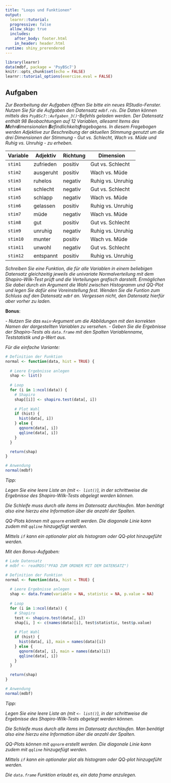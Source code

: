 ```yaml
---
title: "Loops und Funktionen"
output: 
  learnr::tutorial:
  progressive: false
  allow_skip: true
  includes:
    after_body: footer.html
    in_header: header.html
runtime: shiny_prerendered
---
```


```r
library(learnr)
data(mdbf, package = 'PsyBSc7')
knitr::opts_chunk$set(echo = FALSE)
learnr::tutorial_options(exercise.eval = FALSE)
```

## Aufgaben

*Zur Bearbeitung der Aufgaben öffnen Sie bitte ein neues RStudio-Fenster. Nutzen Sie für die Aufgaben den Datensatz `mdbf.rds`. Die Daten können mittels des `PsyBSc7::Aufgaben_3()`-Befehls geladen werden. Der Datensatz enthält 98 Beobachtungen auf 12 Variablen, allesamt Items des **M**ehr**d**imensionalen **B**efindlichkeits**f**ragebogens. In diesem Fragebogen werden Adjektive zur Beschreibung der aktuellen Stimmung genutzt um die drei Dimensionen der Stimmung - Gut vs. Schlecht, Wach vs. Müde und Ruhig vs. Unruhig - zu erheben.*



Variable | Adjektiv | Richtung | Dimension 
-------- | -------- | -------- | --------- 
`stim1` | zufrieden | positiv | Gut vs. Schlecht
`stim2` | ausgeruht | positiv | Wach vs. Müde
`stim3` | ruhelos | negativ | Ruhig vs. Unruhig
`stim4` | schlecht | negativ | Gut vs. Schlecht
`stim5` | schlapp | negativ | Wach vs. Müde
`stim6` | gelassen | positiv | Ruhig vs. Unruhig
`stim7` | müde | negativ | Wach vs. Müde
`stim8` | gut | positiv | Gut vs. Schlecht
`stim9` | unruhig | negativ | Ruhig vs. Unruhig
`stim10` | munter | positiv | Wach vs. Müde
`stim11` | unwohl | negativ | Gut vs. Schlecht
`stim12` | entspannt | positiv | Ruhig vs. Unruhig


*Schreiben Sie eine Funktion, die für alle Variablen in einem beliebigen Datensatz gleichzeitig jeweils die univariate Normalverteilung mit dem Shapiro-Wilk-Test prüft und die Verteilungen grafisch darstellt. Ermöglichen Sie dabei durch ein Argument die Wahl zwischen Histogramm und QQ-Plot und legen Sie dafür eine Voreinstellung fest. Wenden Sie die Funtion zum Schluss auf den Datensatz `mdbf` an. Vergessen nicht, den Datensatz hierfür aber vorher zu laden.*

**Bonus**:

*- Nutzen Sie das `main`-Argument um die Abbildungen mit den korrekten Namen der dargestellten Variablen zu versehen.*
*- Geben Sie die Ergebnisse der Shapiro-Tests als `data.frame` mit den Spalten Variablenname, Teststatistik und $p$-Wert aus.*

*Für die einfache Variante:*

```r
# Definition der Funktion
normal <- function(data, hist = TRUE) {
  
  # Leere Ergebnisse anlegen
  shap <- list()
  
  # Loop
  for (i in 1:ncol(data)) {
    # Shapiro
    shap[[i]] <- shapiro.test(data[, i])
    
    # Plot Wahl
    if (hist) {
      hist(data[, i])
    } else {
      qqnorm(data[, i])
      qqline(data[, i])
    }
  }

  return(shap)
}

# Anwendung
normal(mdbf)
```

*Tipp:*

*Legen Sie eine leere Liste an (mit `<- list()`), in der schrittweise die Ergebnisse des Shapiro-Wilk-Tests abgelegt werden können.*

*Die Schleife muss durch alle items im Datensatz durchlaufen. Man benötigt also eine hierzu eine Information über die anzahl der Spalten.*

*QQ-Plots können mit `qqnorm` erstellt werden. Die diagonale Linie kann zudem mit `qqline` hinzugefügt werden.*

*Mittels `if` kann ein optionaler plot als histogram oder QQ-plot hinzugefüht werden.*



*Mit den Bonus-Aufgaben:*

```r
# Lade Datensatz
# mdbf <- readRDS("PFAD ZUM ORDNER MIT DEM DATENSATZ")

# Definition der Funktion
normal <- function(data, hist = TRUE) {
  
  # Leere Ergebnisse anlegen
  shap <- data.frame(variable = NA, statistic = NA, p.value = NA)
  
  # Loop
  for (i in 1:ncol(data)) {
    # Shapiro
    test <- shapiro.test(data[, i])
    shap[i, ] <- c(names(data)[i], test$statistic, test$p.value)
    
    # Plot Wahl
    if (hist) {
      hist(data[, i], main = names(data)[i])
    } else {
      qqnorm(data[, i], main = names(data)[i])
      qqline(data[, i])
    }
  }

  return(shap)
}

# Anwendung
normal(mdbf)
```

*Tipp:*

*Legen Sie eine leere Liste an (mit `<- list()`), in der schrittweise die Ergebnisse des Shapiro-Wilk-Tests abgelegt werden können.*

*Die Schleife muss durch alle items im Datensatz durchlaufen. Man benötigt also eine hierzu eine Information über die anzahl der Spalten.*

*QQ-Plots können mit `qqnorm` erstellt werden. Die diagonale Linie kann zudem mit `qqline` hinzugefügt werden.*

*Mittels `if` kann ein optionaler plot als histogram oder QQ-plot hinzugefüht werden.* 

*Die `data.frame` Funktion erlaubt es, ein data frame anzulegen.*
